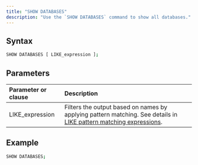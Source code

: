 ```yaml
---
title: "SHOW DATABASES"
description: "Use the `SHOW DATABASES` command to show all databases."
---
```


## Syntax

```bash
SHOW DATABASES [ LIKE_expression ];
```

## Parameters

| Parameter or clause | Description                                                                                                                                                                               |
| :------------------ | :---------------------------------------------------------------------------------------------------------------------------------------------------------------------------------------- |
| LIKE\_expression    | Filters the output based on names by applying pattern matching. See details in [LIKE pattern matching expressions](/sql/functions/string#like-pattern-matching-expressions). |

## Example

```bash
SHOW DATABASES;
```
